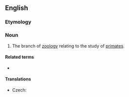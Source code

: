 ==English==

===Etymology===
{{suffix|en|primate|ology}}

===Noun===
{{wikipedia}}
{{en-noun|-|primatologies}}

# {{lb|en|zoology}} The branch of [[zoology]] relating to the study of [[primate]]s.

====Related terms====
* {{l|en|primatologist}}

====Translations====
{{trans-top|branch of zoology}}
* Czech: {{t|cs|primatologie|f}}
{{trans-mid}}
{{trans-bottom}}